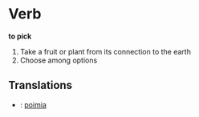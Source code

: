 =Verb=
'''to pick'''
# Take a fruit or plant from its connection to the earth
# Choose among options

==Translations==
*{{fi}}: [[poimia]]